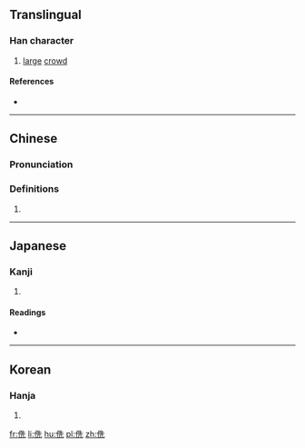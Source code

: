 ==Translingual==

===Han character===
{{Han char|rn=9|rad=人|as=06|sn=8|four=2421<sub>1</sub>|canj=人竹土山 (OHGU)|ids=⿰[[亻]][[先]]}}

# [[large]] [[crowd]]

====References====
* {{Han ref|kx=0101.090|dkj=00575|dj=0214.020|hdz=10149.030|uh=4F81|ud=20353|bh=CBC2|bd=52162}}

----

==Chinese==
{{zh-forms}}

===Pronunciation===
{{zh-pron
|m=shēn
|c=san1
|mc=y
|oc=y
|ma=
|cat=n
}}

===Definitions===
# {{rfdef|lang=zh}}

----

==Japanese==

===Kanji===
{{ja-kanji|grade=|rs=人06}}

# {{defn|lang=ja|sort=人06}}

====Readings====
* {{ja-readings|on=[[しん]] (shin)|kun=[[ゆくさま]] (yukusama), [[つかひ]] (tsukahi)}}

----

==Korean==

===Hanja===
{{ko-hanja|hangeul=신|rv=sin|mr=sin}}

# {{defn|lang=ko|sort=人06}}

[[fr:侁]]
[[li:侁]]
[[hu:侁]]
[[pl:侁]]
[[zh:侁]]